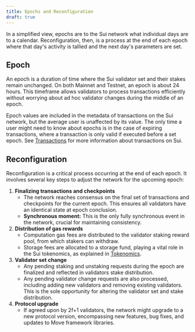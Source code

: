 ```yaml
---
title: Epochs and Reconfiguration
draft: true
---
```


In a simplified view, epochs are to the Sui network what individual days are to a calendar. Reconfiguration, then, is a process at the end of each epoch where that day's activity is tallied and the next day's parameters are set.

## Epoch

An epoch is a duration of time where the Sui validator set and their stakes remain unchanged. On both Mainnet and Testnet, an epoch is about 24 hours. This timeframe allows validators to process transactions efficiently without worrying about ad hoc validator changes during the middle of an epoch.

Epoch values are included in the metadata of transactions on the Sui network, but the average user is unaffected by its value. The only time a user might need to know about epochs is in the case of expiring transactions, where a transaction is only valid if executed before a set epoch. See [Transactions](../transactions.mdx) for more information about transactions on Sui.

## Reconfiguration

Reconfiguration is a critical process occurring at the end of each epoch. It involves several key steps to adjust the network for the upcoming epoch:

1. **Finalizing transactions and checkpoints**
    - The network reaches consensus on the final set of transactions and checkpoints for the current epoch. This ensures all validators have an identical state at epoch conclusion.
    - **Synchronous moment:** This is the only fully synchronous event in the network, crucial for maintaining consistency.
1. **Distribution of gas rewards**
    - Computation gas fees are distributed to the validator staking reward pool, from which stakers can withdraw.
    - Storage fees are allocated to a storage fund, playing a vital role in the Sui tokenomics, as explained in [Tokenomics](../tokenomics.mdx).
1. **Validator set change**
    - Any pending staking and unstaking requests during the epoch are finalized and reflected in validators stake distribution.
    - Any pending validator change requests are also processed, including adding new validators and removing existing validators. This is the sole opportunity for altering the validator set and stake distribution.
1. **Protocol upgrade**
    - If agreed upon by 2f+1 validators, the network might upgrade to a new protocol version, encompassing new features, bug fixes, and updates to Move framework libraries.
